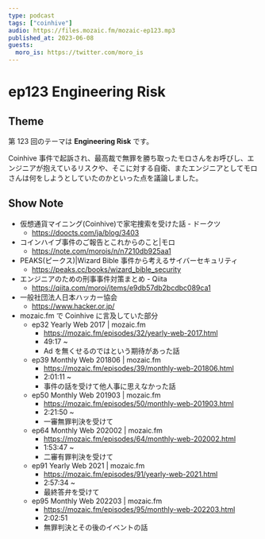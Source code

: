 ```yaml
---
type: podcast
tags: ["coinhive"]
audio: https://files.mozaic.fm/mozaic-ep123.mp3
published_at: 2023-06-08
guests:
  moro_is: https://twitter.com/moro_is
---
```


# ep123 Engineering Risk

## Theme

第 123 回のテーマは **Engineering Risk** です。

Coinhive 事件で起訴され、最高裁で無罪を勝ち取ったモロさんをお呼びし、エンジニアが抱えているリスクや、そこに対する自衛、またエンジニアとしてモロさんは何をしようとしていたのかといった点を議論しました。

## Show Note

- 仮想通貨マイニング(Coinhive)で家宅捜索を受けた話 - ドークツ
  - https://doocts.com/ja/blog/3403
- コインハイブ事件のご報告とこれからのこと|モロ
  - https://note.com/morois/n/n7210db925aa1
- PEAKS(ピークス)|Wizard Bible 事件から考えるサイバーセキュリティ
  - https://peaks.cc/books/wizard_bible_security
- エンジニアのための刑事事件対策まとめ - Qiita
  - https://qiita.com/moroi/items/e9db57db2bcdbc089ca1
- 一般社団法人日本ハッカー協会
  - https://www.hacker.or.jp/
- mozaic.fm で Coinhive に言及していた部分
  - ep32 Yearly Web 2017 | mozaic.fm
    - https://mozaic.fm/episodes/32/yearly-web-2017.html
    - 49:17 ~
    - Ad を無くせるのではという期待があった話
  - ep39 Monthly Web 201806 | mozaic.fm
    - https://mozaic.fm/episodes/39/monthly-web-201806.html
    - 2:01:11 ~
    - 事件の話を受けて他人事に思えなかった話
  - ep50 Monthly Web 201903 | mozaic.fm
    - https://mozaic.fm/episodes/50/monthly-web-201903.html
    - 2:21:50 ~
    - 一審無罪判決を受けて
  - ep64 Monthly Web 202002 | mozaic.fm
    - https://mozaic.fm/episodes/64/monthly-web-202002.html
    - 1:53:47 ~
    - 二審有罪判決を受けて
  - ep91 Yearly Web 2021 | mozaic.fm
    - https://mozaic.fm/episodes/91/yearly-web-2021.html
    - 2:57:34 ~
    - 最終答弁を受けて
  - ep95 Monthly Web 202203 | mozaic.fm
    - https://mozaic.fm/episodes/95/monthly-web-202203.html
    - 2:02:51
    - 無罪判決とその後のイベントの話
